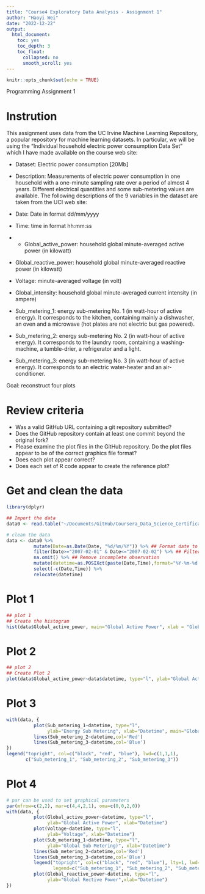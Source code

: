 ```yaml
---
title: "Course4 Exploratory Data Analysis - Assignment 1"
author: "Haoyi Wei"
date: "2022-12-22"
output:
  html_document:
    toc: yes
    toc_depth: 3
    toc_float:
      collapsed: no
      smooth_scroll: yes
---
```



```r
knitr::opts_chunk$set(echo = TRUE)
```


Programming Assignment 1

# Instrution

This assignment uses data from the UC Irvine Machine Learning Repository, a popular repository for machine learning datasets. In particular, we will be using the “Individual household electric power consumption Data Set” which I have made available on the course web site:

- Dataset: Electric power consumption [20Mb]
- Description: Measurements of electric power consumption in one household with a one-minute sampling rate over a period of almost 4 years. Different electrical quantities and some sub-metering values are available.
The following descriptions of the 9 variables in the dataset are taken from the UCI web site:

- Date: Date in format dd/mm/yyyy
- Time: time in format hh:mm:ss
- - Global_active_power: household global minute-averaged active power (in kilowatt)
- Global_reactive_power: household global minute-averaged reactive power (in kilowatt)
- Voltage: minute-averaged voltage (in volt)
- Global_intensity: household global minute-averaged current intensity (in ampere)
- Sub_metering_1: energy sub-metering No. 1 (in watt-hour of active energy). It corresponds to the kitchen, containing mainly a dishwasher, an oven and a microwave (hot plates are not electric but gas powered).
- Sub_metering_2: energy sub-metering No. 2 (in watt-hour of active energy). It corresponds to the laundry room, containing a washing-machine, a tumble-drier, a refrigerator and a light.
- Sub_metering_3: energy sub-metering No. 3 (in watt-hour of active energy). It corresponds to an electric water-heater and an air-conditioner.

Goal: reconstruct four plots

# Review criteria

- Was a valid GitHub URL containing a git repository submitted?
- Does the GitHub repository contain at least one commit beyond the original fork?
- Please examine the plot files in the GitHub repository. Do the plot files appear to be of the correct graphics file format?
- Does each plot appear correct?
- Does each set of R code appear to create the reference plot?


# Get and clean the data

```r
library(dplyr)

## Import the data
data0 <- read.table("~/Documents/GitHub/Coursera_Data_Science_Certificate/4_Exploratory Data Analysis/Code/household_power_consumption.txt", header=TRUE, sep=";", na.strings = "?", colClasses = c('character','character','numeric','numeric','numeric','numeric','numeric','numeric','numeric'))

# clean the data
data <- data0 %>%
          mutate(Date=as.Date(Date, "%d/%m/%Y")) %>% ## Format date to Type Date
          filter(Date>="2007-02-01" & Date<="2007-02-02") %>% ## Filter data set from Feb. 1, 2007 to Feb. 2, 2007
          na.omit() %>% ## Remove incomplete observation
          mutate(datetime=as.POSIXct(paste(Date,Time),format="%Y-%m-%d %H:%M:%S")) %>% #add time date column
          select(-c(Date,Time)) %>%
          relocate(datetime)
```
# Plot 1
```r
## plot 1
## Create the histogram
hist(data$Global_active_power, main="Global Active Power", xlab = "Global Active Power (kilowatts)", col="red")
```

# Plot 2
```r
## plot 2
## Create Plot 2
plot(data$Global_active_power~data$datetime, type="l", ylab="Global Active Power (kilowatts)", xlab="Datetime", main="Global Active Power by Time of the Day")
```

# Plot 3
```r
with(data, {
          plot(Sub_metering_1~datetime, type="l",
               ylab="Energy Sub Metering", xlab="Datetime", main="Global Active Power by Time of the Day and Meter Type")
          lines(Sub_metering_2~datetime,col='Red')
          lines(Sub_metering_3~datetime,col='Blue')
})
legend("topright", col=c("black", "red", "blue"), lwd=c(1,1,1), 
       c("Sub_metering_1", "Sub_metering_2", "Sub_metering_3"))

```

# Plot 4
```r
# par can be used to set graphical parameters
par(mfrow=c(2,2), mar=c(4,4,2,1), oma=c(0,0,2,0))
with(data, {
          plot(Global_active_power~datetime, type="l", 
               ylab="Global Active Power", xlab="Datetime")
          plot(Voltage~datetime, type="l", 
               ylab="Voltage", xlab="Datetime")
          plot(Sub_metering_1~datetime, type="l", 
               ylab="Global Sub Metering)", xlab="Datetime")
          lines(Sub_metering_2~datetime,col='Red')
          lines(Sub_metering_3~datetime,col='Blue')
          legend("topright", col=c("black", "red", "blue"), lty=1, lwd=2, bty="n",
                 legend=c("Sub_metering_1", "Sub_metering_2", "Sub_metering_3"))
          plot(Global_reactive_power~datetime, type="l", 
               ylab="Global Rective Power",xlab="Datetime")
})
```


